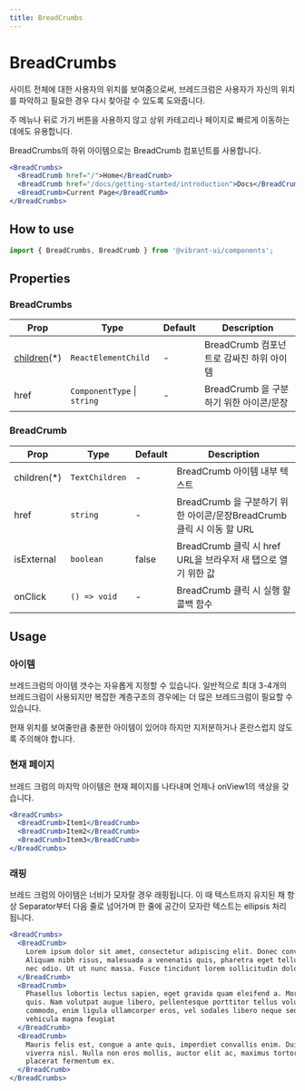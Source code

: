 ```yaml
---
title: BreadCrumbs
---
```


# BreadCrumbs

사이트 전체에 대한 사용자의 위치를 보여줌으로써, 브레드크럼은 사용자가 자신의 위치를 파악하고 필요한 경우 다시 찾아갈 수 있도록 도와줍니다.

주 메뉴나 뒤로 가기 버튼을 사용하지 않고 상위 카테고리나 페이지로 빠르게 이동하는 데에도 유용합니다.

BreadCrumbs의 하위 아이템으로는 BreadCrumb 컴포넌트를 사용합니다.

```jsx live
<BreadCrumbs>
  <BreadCrumb href="/">Home</BreadCrumb>
  <BreadCrumb href="/docs/getting-started/introduction">Docs</BreadCrumb>
  <BreadCrumb>Current Page</BreadCrumb>
</BreadCrumbs>
```

## How to use

```jsx
import { BreadCrumbs, BreadCrumb } from '@vibrant-ui/components';
```

## Properties

### BreadCrumbs

| Prop         | Type                        | Default | Description                              |
|--------------|-----------------------------|---------|------------------------------------------|
| [children](#아이템)(\*) | `ReactElementChild`         | -       | BreadCrumb 컴포넌트로 감싸진 하위 아이템 |
| href         | `ComponentType` \| `string` | -       | BreadCrumb 을 구분하기 위한 아이콘/문장  |

### BreadCrumb

| Prop         | Type           | Default | Description                                                           |
|--------------|----------------|---------|-----------------------------------------------------------------------|
| children(\*) | `TextChildren` | -       | BreadCrumb 아이템 내부 텍스트                                         |
| href         | `string`       | -       | BreadCrumb 을 구분하기 위한 아이콘/문장BreadCrumb 클릭 시 이동 할 URL |
| isExternal   | `boolean`      | false   | BreadCrumb 클릭 시 href URL을 브라우저 새 탭으로 열기 위한 값         |
| onClick      | `() => void`   | -       | BreadCrumb 클릭 시 실행 할 콜백 함수                                  |

## Usage

### 아이템

브레드크럼의 아이템 갯수는 자유롭게 지정할 수 있습니다. 일반적으로 최대 3-4개의 브레드크럼이 사용되지만 복잡한 계층구조의 경우에는 더 많은 브레드크럼이 필요할 수 있습니다. 

현재 위치를 보여줄만큼 충분한 아이템이 있어야 하지만 지저분하거나 혼란스럽지 않도록 주의해야 합니다.

### 현재 페이지

브레드 크럼의 마지막 아이템은 현재 페이지를 나타내며 언제나 onView1의 색상을 갖습니다.

```jsx live
<BreadCrumbs>
  <BreadCrumb>Item1</BreadCrumb>
  <BreadCrumb>Item2</BreadCrumb>
  <BreadCrumb>Item3</BreadCrumb>
</BreadCrumbs>
```

### 래핑

브레드 크럼의 아이템은 너비가 모자랄 경우 래핑됩니다.
이 때 텍스트까지 유지된 채 항상 Separator부터 다음 줄로 넘어가며 한 줄에 공간이 모자란 텍스트는 ellipsis 처리 됩니다.

```jsx live
<BreadCrumbs>
  <BreadCrumb>
    Lorem ipsum dolor sit amet, consectetur adipiscing elit. Donec convallis purus vitae justo suscipit bibendum.
    Aliquam nibh risus, malesuada a venenatis quis, pharetra eget tellus. Nam ut erat ac sapien scelerisque faucibus eu
    nec odio. Ut ut nunc massa. Fusce tincidunt lorem sollicitudin dolor rhoncus porttitor. Curabitur at elementum eros
  </BreadCrumb>
  <BreadCrumb>
    Phasellus lobortis lectus sapien, eget gravida quam eleifend a. Morbi rhoncus odio turpis, in rutrum lectus pulvinar
    quis. Nam volutpat augue libero, pellentesque porttitor tellus volutpat non. Nam cursus, nibh sit amet scelerisque
    commodo, enim ligula ullamcorper eros, vel sodales libero neque sed enim. Duis porta tellus a lectus varius, vitae
    vehicula magna feugiat
  </BreadCrumb>
  <BreadCrumb>
    Mauris felis est, congue a ante quis, imperdiet convallis enim. Duis vitae hendrerit enim, ut tincidunt dolor. In ac
    viverra nisl. Nulla non eros mollis, auctor elit ac, maximus tortor. Aenean urna odio, ullamcorper eget sapien ac,
    placerat fermentum ex.
  </BreadCrumb>
</BreadCrumbs>
```